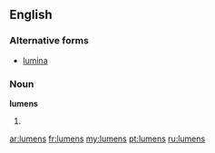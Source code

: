 ==English==

===Alternative forms===
*[[lumina]]

===Noun===
'''lumens'''

# {{plural of|lumen}}

[[ar:lumens]]
[[fr:lumens]]
[[my:lumens]]
[[pt:lumens]]
[[ru:lumens]]